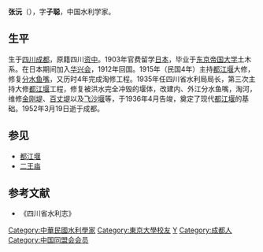 '''张沅'''（{{bd|1880年|3月17日|1952年|3月19日}}），字'''子聪'''，中国水利学家。

==生平==
生于[[四川|四川]][[成都|成都]]，原籍四川[[资中|资中]]。1903年官费留学[[日本|日本]]，毕业于[[东京帝国大学|东京帝国大学]]土木系。在日本期间加入[[华兴会|华兴会]]，1912年回国。1915年（民国4年）主持[[都江堰|都江堰]]大修，修复[[都江鱼嘴|分水鱼嘴]]，又历时4年完成淘修工程。1935年任四川省水利局局长，第三次主持大修[[都江堰|都江堰]]工程，修复被洪水完全冲毁的堰体，改建内、外江分水鱼嘴，淘河，维修[[金刚堤|金刚堤]]、[[百丈堤|百丈堤]]以及[[飞沙堰|飞沙堰]]等，于1936年4月告竣，奠定了现代[[都江堰|都江堰]]的基础。1952年3月19日逝于成都。

==参见==
*[[都江堰|都江堰]]
*[[二王庙|二王庙]]

==参考文献==
*《四川省水利志》

{{DEFAULTSORT:Z}}
[[Category:中華民國水利學家|Category:中華民國水利學家]]
[[Category:東京大學校友|Category:東京大學校友]]
[[Category:张姓|Y]]
[[Category:成都人|Category:成都人]]
[[Category:中国同盟会会员|Category:中国同盟会会员]]